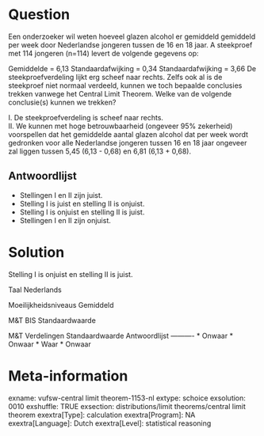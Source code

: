 Question
========
Een onderzoeker wil weten hoeveel glazen alcohol er gemiddeld gemiddeld per week door Nederlandse jongeren tussen de 16 en 18 jaar. A steekproef met 114 jongeren (n=114) levert de volgende gegevens op:  
  
Gemiddelde = 6,13 Standaardafwijking = 0,34 Standaardafwijking = 3,66  De steekproefverdeling lijkt erg scheef naar rechts. Zelfs ook al is de steekproef niet normaal verdeeld, kunnen we toch bepaalde conclusies trekken vanwege het Central Limit Theorem. Welke van de volgende conclusie(s) kunnen we trekken?  
  
  
I. De steekproefverdeling is scheef naar rechts.  
II. We kunnen met hoge betrouwbaarheid (ongeveer 95% zekerheid) voorspellen dat het gemiddelde aantal glazen alcohol dat per week wordt gedronken voor alle Nederlandse jongeren tussen 16 en 18 jaar ongeveer zal liggen tussen 5,45 (6,13 - 0,68) en 6,81 (6,13 + 0,68).

Antwoordlijst
----------
* Stellingen I en II zijn juist.
* Stelling I is juist en stelling II is onjuist.
* Stelling I is onjuist en stelling II is juist.
* Stellingen I en II zijn onjuist.

Solution
========

Stelling I is onjuist en stelling II is juist.

Taal Nederlands

Moeilijkheidsniveaus Gemiddeld

M&T BIS Standaardwaarde

M&T Verdelingen Standaardwaarde
Antwoordlijst
----------
* Onwaar
* Onwaar
* Waar
* Onwaar

Meta-information
================
exname: vufsw-central limit theorem-1153-nl
extype: schoice
exsolution: 0010
exshuffle: TRUE
exsection: distributions/limit theorems/central limit theorem
exextra[Type]: calculation
exextra[Program]: NA
exextra[Language]: Dutch
exextra[Level]: statistical reasoning

